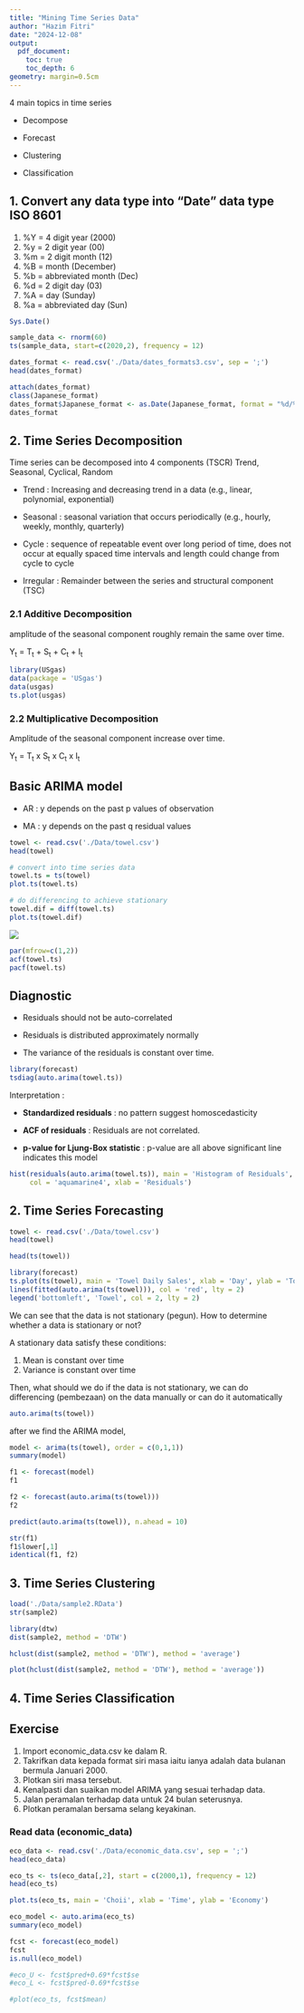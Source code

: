 ```yaml
---
title: "Mining Time Series Data"
author: "Hazim Fitri"
date: "2024-12-08"
output: 
  pdf_document:
    toc: true
    toc_depth: 6
geometry: margin=0.5cm
---
```


4 main topics in time series

-   Decompose

-   Forecast

-   Clustering

-   Classification

## 1. Convert any data type into "Date" data type ISO 8601

1.  %Y = 4 digit year (2000)
2.  %y = 2 digit year (00)
3.  %m = 2 digit month (12)
4.  %B = month (December)
5.  %b = abbreviated month (Dec)
6.  %d = 2 digit day (03)
7.  %A = day (Sunday)
8.  %a = abbreviated day (Sun)

```r
Sys.Date()
```

```r
sample_data <- rnorm(60)
ts(sample_data, start=c(2020,2), frequency = 12)
```

```r
dates_format <- read.csv('./Data/dates_formats3.csv', sep = ';')
head(dates_format)
```

```r
attach(dates_format)
class(Japanese_format)
dates_format$Japanese_format <- as.Date(Japanese_format, format = "%d/%m/%Y")
dates_format
```

## 2. Time Series Decomposition

Time series can be decomposed into 4 components (TSCR) Trend, Seasonal, Cyclical, Random

-   Trend : Increasing and decreasing trend in a data (e.g., linear, polynomial, exponential)

-   Seasonal : seasonal variation that occurs periodically (e.g., hourly, weekly, monthly, quarterly)

-   Cycle : sequence of repeatable event over long period of time, does not occur at equally spaced time intervals and length could change from cycle to cycle

-   Irregular : Remainder between the series and structural component (TSC)

### 2.1 Additive Decomposition

amplitude of the seasonal component roughly remain the same over time.

Y~t~ = T~t~ + S~t~ + C~t~ + I~t~

```r
library(USgas)
data(package = 'USgas')
data(usgas)
ts.plot(usgas)
```

### 2.2 Multiplicative Decomposition

Amplitude of the seasonal component increase over time.

Y~t~ = T~t~ x S~t~ x C~t~ x I~t~

## Basic ARIMA model

-   AR : y depends on the past p values of observation

-   MA : y depends on the past q residual values

```r
towel <- read.csv('./Data/towel.csv')
head(towel)
```

```r
# convert into time series data
towel.ts = ts(towel)
plot.ts(towel.ts)
```

```r
# do differencing to achieve stationary
towel.dif = diff(towel.ts)
plot.ts(towel.dif)
```

![](images/clipboard-302494855.png)

```r
par(mfrow=c(1,2))
acf(towel.ts)
pacf(towel.ts)
```

## Diagnostic

-   Residuals should not be auto-correlated

-   Residuals is distributed approximately normally

-   The variance of the residuals is constant over time.

```r
library(forecast)
tsdiag(auto.arima(towel.ts))
```

Interpretation :

-   **Standardized residuals** : no pattern suggest homoscedasticity

-   **ACF of residuals** : Residuals are not correlated.

-   **p-value for Ljung-Box statistic** : p-value are all above significant line indicates this model

```r
hist(residuals(auto.arima(towel.ts)), main = 'Histogram of Residuals',
     col = 'aquamarine4', xlab = 'Residuals')
```

## 2. Time Series Forecasting

```r
towel <- read.csv('./Data/towel.csv')
head(towel)
```

```r
head(ts(towel))
```

```r
library(forecast)
ts.plot(ts(towel), main = 'Towel Daily Sales', xlab = 'Day', ylab = 'Towel')
lines(fitted(auto.arima(ts(towel))), col = 'red', lty = 2)
legend('bottomleft', 'Towel', col = 2, lty = 2)
```

We can see that the data is not stationary (pegun). How to determine whether a data is stationary or not?

A stationary data satisfy these conditions:

1.  Mean is constant over time
2.  Variance is constant over time

Then, what should we do if the data is not stationary, we can do differencing (pembezaan) on the data manually or can do it automatically

```r
auto.arima(ts(towel))
```

after we find the ARIMA model,

```r
model <- arima(ts(towel), order = c(0,1,1))
summary(model)
```

```r
f1 <- forecast(model)
f1
```

```r
f2 <- forecast(auto.arima(ts(towel)))
f2
```

```r
predict(auto.arima(ts(towel)), n.ahead = 10)
```

```r
str(f1)
f1$lower[,1]
identical(f1, f2)
```

## 3. Time Series Clustering

```r
load('./Data/sample2.RData')
str(sample2)
```

```r
library(dtw)
dist(sample2, method = 'DTW')
```

```r
hclust(dist(sample2, method = 'DTW'), method = 'average')
```

```r
plot(hclust(dist(sample2, method = 'DTW'), method = 'average'))

```

## 4. Time Series Classification

## Exercise

1.  Import economic_data.csv ke dalam R.
2.  Takrifkan data kepada format siri masa iaitu ianya adalah data bulanan bermula Januari 2000.
3.  Plotkan siri masa tersebut.
4.  Kenalpasti dan suaikan model ARIMA yang sesuai terhadap data.
5.  Jalan peramalan terhadap data untuk 24 bulan seterusnya.
6.  Plotkan peramalan bersama selang keyakinan.

### Read data (economic_data)

```r
eco_data <- read.csv('./Data/economic_data.csv', sep = ';')
head(eco_data)
```

```r
eco_ts <- ts(eco_data[,2], start = c(2000,1), frequency = 12)
head(eco_ts)
```

```r
plot.ts(eco_ts, main = 'Choii', xlab = 'Time', ylab = 'Economy')
```

```r
eco_model <- auto.arima(eco_ts)
summary(eco_model)
```

```r
fcst <- forecast(eco_model)
fcst
is.null(eco_model)
```

```r
#eco_U <- fcst$pred+0.69*fcst$se
#eco_L <- fcst$pred-0.69*fcst$se

```

```r
#plot(eco_ts, fcst$mean)
```
